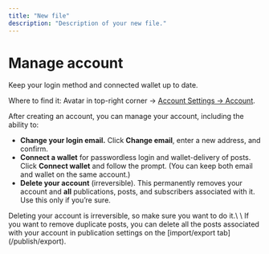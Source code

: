 ```yaml
---
title: "New file"
description: "Description of your new file."
---
```


# **Manage account**

Keep your login method and connected wallet up to date.

Where to find it: Avatar in top-right corner → [Account Settings → Account](https://paragraph.com/settings/account/account).

After creating an account, you can manage your account, including the ability to:

- **Change your login email.** Click **Change email**, enter a new address, and confirm.
- **Connect a wallet** for passwordless login and wallet-delivery of posts. Click **Connect wallet** and follow the prompt. (You can keep both email and wallet on the same account.)
- **Delete your account** (irreversible). This permanently removes your account and **all** publications, posts, and subscribers associated with it. Use this only if you’re sure.

<Warning>
  Deleting your account is irreversible, so make sure you want to do it.\
  \
  If you want to remove duplicate posts, you can delete all the posts associated with your account in publication settings on the [import/export tab](/publish/export).
</Warning>